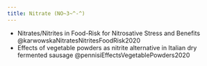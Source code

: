 ```yaml
---
title: Nitrate (NO~3~^-^)
---
```


:::{.callout title="reading"}

- Nitrates/Nitrites in Food-Risk for Nitrosative Stress and Benefits @karwowskaNitratesNitritesFoodRisk2020 
- Effects of vegetable powders as nitrite alternative in Italian dry fermented sausage @pennisiEffectsVegetablePowders2020
:::


